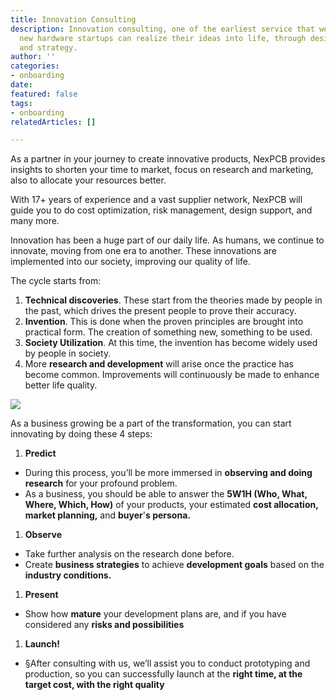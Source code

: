```yaml
---
title: Innovation Consulting
description: Innovation consulting, one of the earliest service that we provide, ensures
  new hardware startups can realize their ideas into life, through design, planning,
  and strategy.
author: ''
categories:
- onboarding
date: 
featured: false
tags:
- onboarding
relatedArticles: []

---
```

As a partner in your journey to create innovative products, NexPCB provides insights to shorten your time to market, focus on research and marketing, also to allocate your resources better. 

With 17+ years of experience and a vast supplier network, NexPCB will guide you to do cost optimization, risk management, design support, and many more.

Innovation has been a huge part of our daily life. As humans, we continue to innovate, moving from one era to another. These innovations are implemented into our society, improving our quality of life.

The cycle starts from:

1. **Technical discoveries**. These start from the theories made by people in the past, which drives the present people to prove their accuracy. 
2. **Invention**. This is done when the proven principles are brought into practical form. The creation of something new, something to be used. 
3. **Society Utilization**. At this time, the invention has become widely used by people in society. 
4. More **research and development** will arise once the practice has become common. Improvements will continuously be made to enhance better life quality.

![](/uploads/innovation-consulting-01.png)

As a business growing be a part of the transformation, you can start innovating by doing these 4 steps:

1. **Predict**

* During this process, you’ll be more immersed in **observing and doing research** for your profound problem.
* As a business, you should be able to answer the **5W1H (Who, What, Where, Which, How)** of your products, your estimated **cost allocation, market planning,** and **buyer**'**s persona.**

1. **Observe**

* Take further analysis on the research done before.
* Create **business strategies** to achieve **development goals** based on the **industry conditions.**

1. **Present**

* Show how **mature** your development plans are, and if you have considered any **risks and possibilities**

1. **Launch!**

* §After consulting with us, we’ll assist you to conduct prototyping and production, so you can successfully launch at the **right time, at the target cost, with the right quality**